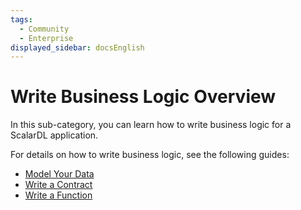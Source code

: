 ```yaml
---
tags:
  - Community
  - Enterprise
displayed_sidebar: docsEnglish
---
```


# Write Business Logic Overview

In this sub-category, you can learn how to write business logic for a ScalarDL application.

For details on how to write business logic, see the following guides:

- [Model Your Data](data-modeling.mdx)
- [Write a Contract](how-to-write-contract.mdx)
- [Write a Function](how-to-write-function.mdx)

